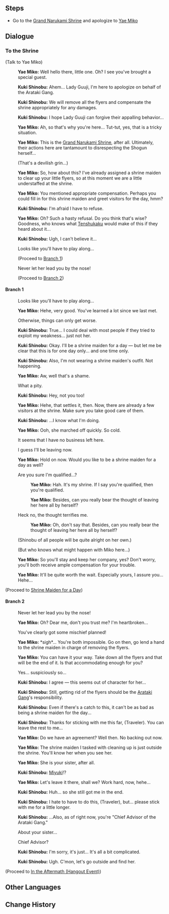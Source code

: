 {{Quest Infobox
|id            = 19142
|type          = Hangout
|region        = Inazuma
|chapter       = Kuki Shinobu
|actNum        = I
|act           = The Gang's Daily Deeds
|description   = To obtain the forgiveness of the Grand Narukami Shrine, Shinobu has to make a trip there.
|startLocation = [[Grand Narukami Shrine]], [[Inazuma]]
|requirement   = 
|prev          = Ways and Means
|next          = Shrine Maiden for a Day
|next2         = In the Aftermath (Hangout Event)
|characters    = Kuki Shinobu; Traveler; Yae Miko
|voiced        = yes
}}

==Steps==
* Go to the [[Grand Narukami Shrine]] and apologize to [[Yae Miko]]

==Dialogue==
===To the Shrine===
{{Quest Description|To obtain the forgiveness of the Grand Narukami Shrine, Shinobu has to make a trip there.}}
{{Dialogue start}}
;(Talk to Yae Miko)
:{{A|vo jqrcop001 1914201 yaemiko 01.ogg}} '''Yae Miko:''' Well hello there, little one. Oh? I see you've brought a special guest.
:{{A|vo jqrcop001 1914201 shinobu 01.ogg}} '''Kuki Shinobu:''' Ahem... Lady Guuji, I'm here to apologize on behalf of the Arataki Gang.
:{{A|vo jqrcop001 1914201 shinobu 02.ogg}} '''Kuki Shinobu:''' We will remove all the flyers and compensate the shrine appropriately for any damages.
:{{A|vo jqrcop001 1914201 shinobu 03.ogg}} '''Kuki Shinobu:''' I hope Lady Guuji can forgive their appalling behavior...
:{{A|vo jqrcop001 1914201 yaemiko 02.ogg}} '''Yae Miko:''' Ah, so that's why you're here... Tut-tut, yes, that is a tricky situation.
:{{A|vo jqrcop001 1914201 yaemiko 03.ogg}} '''Yae Miko:''' This is the [[Grand Narukami Shrine]], after all. Ultimately, their actions here are tantamount to disrespecting the Shogun herself...
:{{DIcon}} (That's a devilish grin...)
:{{A|vo jqrcop001 1914201 yaemiko 04.ogg}} '''Yae Miko:''' So, how about this? I've already assigned a shrine maiden to clear up your little flyers, so at this moment we are a little understaffed at the shrine.
:{{A|vo jqrcop001 1914201 yaemiko 05.ogg}} '''Yae Miko:''' You mentioned appropriate compensation. Perhaps you could fill in for this shrine maiden and greet visitors for the day, hmm?
:{{A|vo jqrcop001 1914201 shinobu 04.ogg}} '''Kuki Shinobu:''' I'm afraid I have to refuse.
:{{A|vo jqrcop001 1914201 yaemiko 06.ogg}} '''Yae Miko:''' Oh? Such a hasty refusal. Do you think that's wise? Goodness, who knows what [[Tenshukaku]] would make of this if they heard about it...
:{{A|vo jqrcop001 1914201 shinobu 05.ogg}} '''Kuki Shinobu:''' Ugh, I can't believe it...
:{{DIcon}} Looks like you'll have to play along...
:;(Proceed to [[#Branch 1|Branch 1]])
:{{DIcon}} Never let her lead you by the nose!
:;(Proceed to [[#Branch 2|Branch 2]])
{{Dialogue end}}

====Branch 1====
{{Dialogue start}}
:{{DIcon}} Looks like you'll have to play along...
:{{A|vo jqrcop001 1914201 yaemiko 07.ogg}} '''Yae Miko:''' Hehe, very good. You've learned a lot since we last met.
:{{DIcon}} Otherwise, things can only get worse.
:{{A|vo jqrcop001 1914201 shinobu 06.ogg}} '''Kuki Shinobu:''' True... I could deal with most people if they tried to exploit my weakness... just not her.
:{{A|vo jqrcop001 1914201 shinobu 07.ogg}} '''Kuki Shinobu:''' Okay. I'll be a shrine maiden for a day &mdash; but let me be clear that this is for one day only... and one time only.
:{{A|vo jqrcop001 1914201 shinobu 08.ogg}} '''Kuki Shinobu:''' Also, I'm not wearing a shrine maiden's outfit. Not happening.
:{{A|vo jqrcop001 1914201 yaemiko 08.ogg}} '''Yae Miko:''' Aw, well that's a shame.
:{{DIcon}} What a pity.
:{{A|vo jqrcop001 1914201 shinobu 09.ogg}} '''Kuki Shinobu:''' Hey, not you too!
:{{A|vo jqrcop001 1914201 yaemiko 09.ogg}} '''Yae Miko:''' Hehe, that settles it, then. Now, there are already a few visitors at the shrine. Make sure you take good care of them.
:{{A|vo jqrcop001 1914201 shinobu 10.ogg}} '''Kuki Shinobu:''' ...I know what I'm doing.
:{{A|vo jqrcop001 1914201 yaemiko 10.ogg}} '''Yae Miko:''' Ooh, she marched off quickly. So cold.
:{{DIcon}} It seems that I have no business left here.
:{{DIcon}} I guess I'll be leaving now.
:{{A|vo jqrcop001 1914201 yaemiko 11.ogg}} '''Yae Miko:''' Hold on now. Would you like to be a shrine maiden for a day as well?
:{{DIcon}} Are you sure I'm qualified...?
::{{A|vo jqrcop001 1914201 yaemiko 12.ogg}} '''Yae Miko:''' Hah. It's my shrine. If I say you're qualified, then you're qualified.
::{{A|vo jqrcop001 1914201 yaemiko 13.ogg}} '''Yae Miko:''' Besides, can you really bear the thought of leaving her here all by herself?
:{{DIcon}} Heck no, the thought terrifies me.
::{{A|vo jqrcop001 1914201 yaemiko 14.ogg}} '''Yae Miko:''' Oh, don't say that. Besides, can you really bear the thought of leaving her here all by herself?

:{{DIcon}} (Shinobu of all people will be quite alright on her own.)
:{{DIcon}} (But who knows what might happen with Miko here...)
:{{A|vo jqrcop001 1914201 yaemiko 15.ogg}} '''Yae Miko:''' So you'll stay and keep her company, yes? Don't worry, you'll both receive ample compensation for your trouble.
:{{A|vo jqrcop001 1914201 yaemiko 16.ogg}} '''Yae Miko:''' It'll be quite worth the wait. Especially yours, I assure you... Hehe...
;(Proceed to [[Shrine Maiden for a Day]])
{{Dialogue end}}

====Branch 2====
{{Dialogue start}}
:{{DIcon}} Never let her lead you by the nose!
:{{A|vo jqrcop001 1914201 yaemiko 17.ogg}} '''Yae Miko:''' Oh? Dear me, don't you trust me? I'm heartbroken...
:{{DIcon}} You've clearly got some mischief planned!
:{{A|vo jqrcop001 1914201 yaemiko 18.ogg}} '''Yae Miko:''' *sigh*... You're both impossible. Go on then, go lend a hand to the shrine maiden in charge of removing the flyers.
:{{A|vo jqrcop001 1914201 yaemiko 19.ogg}} '''Yae Miko:''' You can have it your way. Take down all the flyers and that will be the end of it. Is that accommodating enough for you?
:{{DIcon}} Yes... suspiciously so...
:{{A|vo jqrcop001 1914201 shinobu 11.ogg}} '''Kuki Shinobu:''' I agree &mdash; this seems out of character for her...
:{{A|vo jqrcop001 1914201 shinobu 12.ogg}} '''Kuki Shinobu:''' Still, getting rid of the flyers should be the [[Arataki Gang]]'s responsibility.
:{{A|vo jqrcop001 1914201 shinobu 13.ogg}} '''Kuki Shinobu:''' Even if there's a catch to this, it can't be as bad as being a shrine maiden for the day...
:{{A|vo jqrcop001 1914201 shinobu 14.ogg}} '''Kuki Shinobu:''' Thanks for sticking with me this far, (Traveler). You can leave the rest to me...
:{{A|vo jqrcop001 1914201 yaemiko 20.ogg}} '''Yae Miko:''' Do we have an agreement? Well then. No backing out now.
:{{A|vo jqrcop001 1914201 yaemiko 21.ogg}} '''Yae Miko:''' The shrine maiden I tasked with cleaning up is just outside the shrine. You'll know her when you see her.
:{{A|vo jqrcop001 1914201 yaemiko 22.ogg}} '''Yae Miko:''' She is your sister, after all.
:{{A|vo jqrcop001 1914201 shinobu 15.ogg}} '''Kuki Shinobu:''' [[Miyuki]]!?
:{{A|vo jqrcop001 1914201 yaemiko 23.ogg}} '''Yae Miko:''' Let's leave it there, shall we? Work hard, now, hehe...
:{{A|vo jqrcop001 1914201 shinobu 16.ogg}} '''Kuki Shinobu:''' Huh... so she still got me in the end.
:{{A|vo jqrcop001 1914201 shinobu 17.ogg}} '''Kuki Shinobu:''' I hate to have to do this, (Traveler), but... please stick with me for a little longer.
:{{A|vo jqrcop001 1914201 shinobu 18.ogg}} '''Kuki Shinobu:''' ...Also, as of right now, you're "Chief Advisor of the Arataki Gang."
:{{DIcon}} About your sister...
:{{DIcon}} Chief Advisor?
:{{A|vo jqrcop001 1914201 shinobu 19.ogg}} '''Kuki Shinobu:''' I'm sorry, it's just... It's all a bit complicated.
:{{A|vo jqrcop001 1914201 shinobu 20.ogg}} '''Kuki Shinobu:''' Ugh. C'mon, let's go outside and find her.
;(Proceed to [[In the Aftermath (Hangout Event)]])
{{Dialogue end}}

==Other Languages==
{{Other Languages
|en      = To the Shrine
|zhs     = 神社之行
|zhs_rm  = Shénshè zhī Xíng
|zht     = 神社之行
|zht_rm  = Shénshè zhī Xíng
|zh_tl   = 
|ja      = 神社の旅
|ja_rm   = Jinja no Tabi
|ja_tl   = 
|ko      = 신사로의 여정
|ko_rm   = Sinsaroui Yeojeong
|ko_tl   = Journey into Shrine
|es      = Una visita al Santuario
|es_tl   = A Visit at the Sanctuary
|fr      = Direction : le sanctuaire
|fr_tl   = Direction: the Sanctuary
|ru      = Следующая остановка - святилище
|ru_tl   = 
|th      = การเดินทางสู่ศาลเจ้า
|th_rm   = 
|th_tl   = 
|vi      = Chuyến Đi Đến Đền Thần
|vi_tl   = 
|de      = Entschuldigungstour zum Schrein
|de_tl   = Apology Tour to the Shrine
|id      = Menuju ke Kuil
|id_tl   = To the Shrine
|pt      = Viagem ao Santuário
|pt_tl   = 
}}

==Change History==
{{Change History|2.7}}